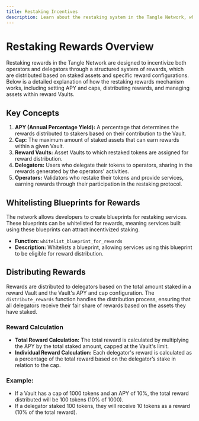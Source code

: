 ```yaml
---
title: Restaking Incentives
description: Learn about the restaking system in the Tangle Network, which encourages operators to execute multi-party computation (MPC) service roles, and understand the reward mechanisms and benefits for operators and delegators.
---
```


# Restaking Rewards Overview

Restaking rewards in the Tangle Network are designed to incentivize both operators and delegators through a structured system of rewards, which are distributed based on staked assets and specific reward configurations. Below is a detailed explanation of how the restaking rewards mechanism works, including setting APY and caps, distributing rewards, and managing assets within reward Vaults.

## Key Concepts

1. **APY (Annual Percentage Yield):** A percentage that determines the rewards distributed to stakers based on their contribution to the Vault.
2. **Cap:** The maximum amount of staked assets that can earn rewards within a given Vault.
3. **Reward Vaults:** Asset Vaults to which restaked tokens are assigned for reward distribution.
4. **Delegators:** Users who delegate their tokens to operators, sharing in the rewards generated by the operators' activities.
5. **Operators:** Validators who restake their tokens and provide services, earning rewards through their participation in the restaking protocol.

## Whitelisting Blueprints for Rewards

The network allows developers to create blueprints for restaking services. These blueprints can be whitelisted for rewards, meaning services built using these blueprints can attract incentivized staking.

- **Function:** `whitelist_blueprint_for_rewards`
- **Description:** Whitelists a blueprint, allowing services using this blueprint to be eligible for reward distribution.

## Distributing Rewards

Rewards are distributed to delegators based on the total amount staked in a reward Vault and the Vault's APY and cap configuration. The `distribute_rewards` function handles the distribution process, ensuring that all delegators receive their fair share of rewards based on the assets they have staked.

### Reward Calculation

- **Total Reward Calculation:** The total reward is calculated by multiplying the APY by the total staked amount, capped at the Vault's limit.
- **Individual Reward Calculation:** Each delegator's reward is calculated as a percentage of the total reward based on the delegator’s stake in relation to the cap.

### Example:

- If a Vault has a cap of 1000 tokens and an APY of 10%, the total reward distributed will be 100 tokens (10% of 1000).
- If a delegator staked 100 tokens, they will receive 10 tokens as a reward (10% of the total reward).
